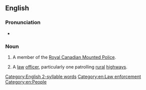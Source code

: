{{also|mountie}}
==English==

===Pronunciation===
* {{audio|en|en-ca-mountie.ogg|Audio (CA)}}
*: {{rhymes|en|aʊnti}}

===Noun===
{{en-noun}}

# {{lb|en|informal}} A member of the [[Royal Canadian Mounted Police]].
# {{lb|en|US|informal}} A [[law]] [[officer]], particularly one patrolling [[rural]] [[highway]]s.

[[Category:English 2-syllable words]]
[[Category:en:Law enforcement]]
[[Category:en:People]]